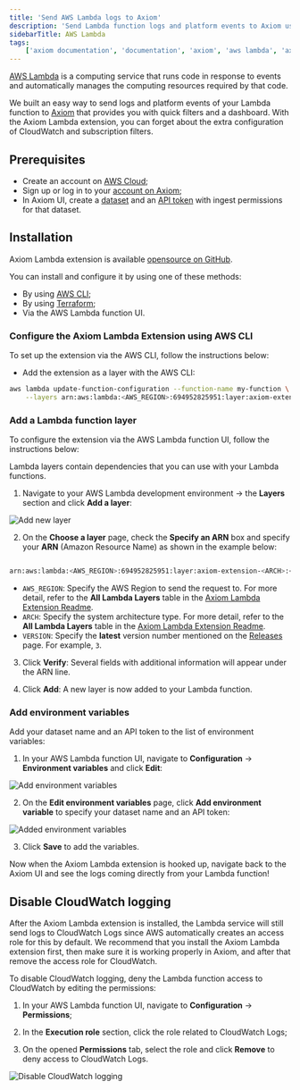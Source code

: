 ```yaml
---
title: 'Send AWS Lambda logs to Axiom'
description: 'Send Lambda function logs and platform events to Axiom using the quick filters dashboard.'
sidebarTitle: AWS Lambda
tags:
    ['axiom documentation', 'documentation', 'axiom', 'aws lambda', 'axiom lambda extension', 'cloudwatch subscription filters', 'terraform', 'lambda function layer', 'environment variables']
---
```


[AWS Lambda](https://docs.aws.amazon.com/lambda/?icmpid=docs_homepage_compute) is a computing service that runs code in response to events and automatically manages the computing resources required by that code.

We built an easy way to send logs and platform events of your Lambda function to [Axiom](/) that provides you with quick filters and a dashboard. With the Axiom Lambda extension, you can forget about the extra configuration of CloudWatch and subscription filters.

## Prerequisites

- Create an account on [AWS Cloud](https://portal.aws.amazon.com/billing/signup#/start/email);
- Sign up or log in to your [account on Axiom](https://app.axiom.co/login?return_to=%2F);
- In Axiom UI, create a [dataset](/reference/datasets) and an [API token](/reference/tokens) with ingest permissions for that dataset.

## Installation

Axiom Lambda extension is available [opensource on GitHub](https://github.com/axiomhq/axiom-lambda-extension).

You can install and configure it by using one of these methods:

* By using [AWS CLI](https://github.com/axiomhq/axiom-lambda-extension#quickstart);
* By using [Terraform](https://github.com/axiomhq/axiom-lambda-extension#terraform-example);
* Via the AWS Lambda function UI.

### Configure the Axiom Lambda Extension using AWS CLI

To set up the extension via the AWS CLI, follow the instructions below:

- Add the extension as a layer with the AWS CLI:

```bash
aws lambda update-function-configuration --function-name my-function \
    --layers arn:aws:lambda:<AWS_REGION>:694952825951:layer:axiom-extension-<ARCH>:<VERSION>
```

### Add a Lambda function layer

To configure the extension via the AWS Lambda function UI, follow the instructions below:

Lambda layers contain dependencies that you can use with your Lambda functions.

1. Navigate to your AWS Lambda development environment -> the **Layers** section and click **Add a layer**:

<Frame caption="Add new layer">
  <img src="/doc-assets/shots/add-new-layer.png" alt="Add new layer" />
</Frame>

2. On the **Choose a layer** page, check the **Specify an ARN** box and specify your **ARN** (Amazon Resource Name) as shown in the example below:

```bash

arn:aws:lambda:<AWS_REGION>:694952825951:layer:axiom-extension-<ARCH>:<VERSION>

```

* `AWS_REGION`: Specify the AWS Region to send the request to. For more detail, refer to the **All Lambda Layers** table in the [Axiom Lambda Extension Readme](https://github.com/axiomhq/axiom-lambda-extension#quickstart).
* `ARCH`: Specify the system architecture type. For more detail, refer to the **All Lambda Layers** table in the [Axiom Lambda Extension Readme](https://github.com/axiomhq/axiom-lambda-extension#quickstart).
* `VERSION`: Specify the **latest** version number mentioned on the [Releases](https://github.com/axiomhq/axiom-lambda-extension/releases) page. For example, `3`.

3. Click **Verify**: Several fields with additional information will appear under the ARN line.

4. Click **Add**: A new layer is now added to your Lambda function.

### Add environment variables

Add your dataset name and an API token to the list of environment variables:

1. In your AWS Lambda function UI, navigate to **Configuration** -> **Environment variables** and click **Edit**:

<Frame caption="Add environment variables">
  <img src="/doc-assets/shots/add-env-vars.png" alt="Add environment variables" />
</Frame>

2. On the **Edit environment variables** page, click **Add environment variable** to specify your dataset name and an API token:

<Frame caption="Added environment variables">
  <img src="/doc-assets/shots/added-env-vars.png" alt="Added environment variables" />
</Frame>

3. Click **Save** to add the variables.

Now when the Axiom Lambda extension is hooked up, navigate back to the Axiom UI and see the logs coming directly from your Lambda function!

## Disable CloudWatch logging

After the Axiom Lambda extension is installed, the Lambda service will still send logs to CloudWatch Logs since AWS automatically creates an access role for this by default.
We recommend that you install the Axiom Lambda extension first, then make sure it is working properly in Axiom, and after that remove the access role for CloudWatch.

To disable CloudWatch logging, deny the Lambda function access to CloudWatch by editing the permissions:

1. In your AWS Lambda function UI, navigate to **Configuration** -> **Permissions**;

2. In the **Execution role** section, click the role related to CloudWatch Logs;

3. On the opened **Permissions** tab, select the role and click **Remove** to deny access to CloudWatch Logs.

<Frame caption="Disable CloudWatch logging">
  <img src="/doc-assets/shots/disable-cw-logs.png" alt="Disable CloudWatch logging" />
</Frame>